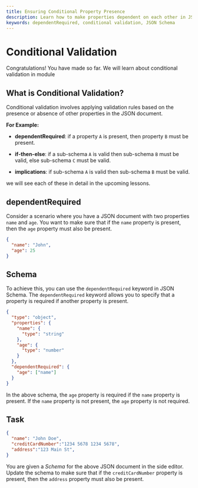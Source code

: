```yaml
---
title: Ensuring Conditional Property Presence
description: Learn how to make properties dependent on each other in JSON Schema using dependentRequired keyword.
keywords: dependentRequired, conditional validation, JSON Schema
---
```



# Conditional Validation
Congratulations! You have made so far. We will learn about conditional validation in module 


## What is Conditional Validation?

Conditional validation involves applying validation rules based on the presence or absence of other properties in the JSON document.

**For Example:**
- **dependentRequired**: if a property `A` is present, then property `B` must be present. 

- **if-then-else**: if a sub-schema `A` is valid then sub-schema `B` must be valid, else sub-schema `C` must be valid.

- **implications**: if sub-schema `A` is valid then sub-schema `B` must be valid.

we will see each of these in detail in the upcoming lessons.

## dependentRequired


Consider a scenario where you have a JSON document with two properties `name` and `age`. You want to make sure that if the `name` property is present, then the `age` property must also be present.

```json
{
  "name": "John",
  "age": 25
}
```

## Schema 

To achieve this, you can use the `dependentRequired` keyword in JSON Schema. The `dependentRequired` keyword allows you to specify that a property is required if another property is present.

```json
{
  "type": "object",
  "properties": {
    "name": {
      "type": "string"
    },
    "age": {
      "type": "number"
    }
  },
  "dependentRequired": {
    "age": ["name"]
  }
}
```

In the above schema, the `age` property is required if the `name` property is present. If the `name` property is not present, the `age` property is not required.


## Task 

```json 
{
  "name": "John Doe",
  "creditCardNumber":"1234 5678 1234 5678",
  "address":"123 Main St",
}
```

You are given a *Schema* for the above JSON document in the side editor. Update the schema to make sure that if the `creditCardNumber` property is present, then the `address` property must also be present.
